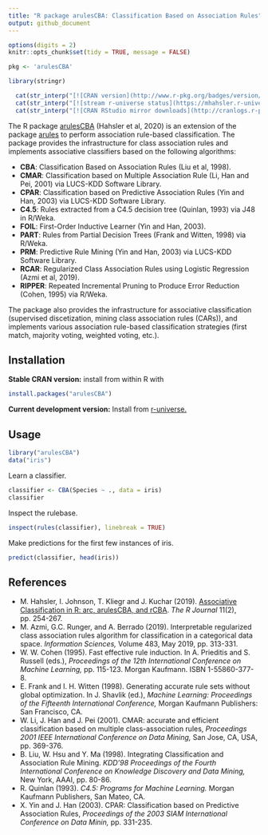 ```yaml
---
title: "R package arulesCBA: Classification Based on Association Rules"
output: github_document
---
```


```r
options(digits = 2)
knitr::opts_chunk$set(tidy = TRUE, message = FALSE)
```

```r
pkg <- 'arulesCBA'

library(stringr)

  cat(str_interp("[![CRAN version](http://www.r-pkg.org/badges/version/${pkg})](https://CRAN.R-project.org/package=${pkg})\n"))
  cat(str_interp("[![stream r-universe status](https://mhahsler.r-universe.dev/badges/${pkg})](https://mhahsler.r-universe.dev/ui#package:${pkg})\n"))
  cat(str_interp("[![CRAN RStudio mirror downloads](http://cranlogs.r-pkg.org/badges/grand-total/${pkg})](https://CRAN.R-project.org/package=${pkg})\n"))
```


The R package [arulesCBA](https://cran.r-project.org/package=arulesCBA) (Hahsler et al, 2020) 
is an extension of the package [arules](https://cran.r-project.org/package=arules) to perform
association rule-based classification. The package provides the infrastructure for class association rules and implements associative classifiers based on the following algorithms:

* __CBA__:    Classification Based on Association Rules (Liu et al, 1998).
* __CMAR__:   Classification based on Multiple Association Rule  (Li, Han and Pei, 2001) via LUCS-KDD Software Library.
* __CPAR__:   Classification based on Predictive Association Rules (Yin and Han, 2003) via LUCS-KDD Software Library.
* __C4.5__:   Rules extracted from a C4.5 decision tree (Quinlan, 1993) via J48 in R/Weka.
* __FOIL__:   First-Order Inductive Learner (Yin and Han, 2003).
* __PART__:   Rules from Partial Decision Trees (Frank and Witten, 1998) via R/Weka.
* __PRM__:    Predictive Rule Mining (Yin and Han, 2003) via LUCS-KDD Software Library.
* __RCAR__:   Regularized Class Association Rules using Logistic Regression (Azmi et al, 2019).
* __RIPPER__: Repeated Incremental Pruning to Produce Error Reduction (Cohen, 1995) via R/Weka.

The package also provides the infrastructure for associative classification (supervised discetization, mining class association rules (CARs)), and implements various association rule-based classification strategies
(first match, majority voting, weighted voting, etc.).

## Installation

__Stable CRAN version:__ install from within R with
```r
install.packages("arulesCBA")
```

__Current development version:__ Install from [r-universe.](https://mhahsler.r-universe.dev/ui#package:arulesCBA)

## Usage

```r
library("arulesCBA")
data("iris")
```

Learn a classifier.

```r
classifier <- CBA(Species ~ ., data = iris)
classifier
```

Inspect the rulebase.

```r
inspect(rules(classifier), linebreak = TRUE)
```
  
Make predictions for the first few instances of iris.

```r
predict(classifier, head(iris))
```

## References

* M. Hahsler, I. Johnson, T. Kliegr and J. Kuchar (2019). [Associative Classification in R: arc, arulesCBA, and rCBA](https://journal.r-project.org/archive/2019/RJ-2019-048/). _The R Journal_ 11(2), pp. 254-267.
* M. Azmi, G.C. Runger, and A. Berrado (2019). Interpretable regularized class association rules algorithm for classification in a categorical data space. _Information Sciences,_ Volume 483, May 2019, pp. 313-331.
* W. W. Cohen (1995). Fast effective rule induction. In A. Prieditis and S. Russell (eds.), _Proceedings of the 12th International Conference on Machine Learning,_ pp. 115-123. Morgan Kaufmann. ISBN 1-55860-377-8.
* E. Frank and I. H. Witten (1998). Generating accurate rule sets without global optimization. In J. Shavlik (ed.), _Machine Learning: Proceedings of the Fifteenth International Conference,_ Morgan Kaufmann Publishers: San Francisco, CA.
* W. Li, J. Han and J. Pei (2001). CMAR: accurate and efficient classification based on multiple class-association rules, _Proceedings 2001 IEEE International Conference on Data Mining,_ San Jose, CA, USA, pp. 369-376.
* B. Liu, W. Hsu and Y. Ma (1998). Integrating Classification and Association Rule Mining. _KDD'98 Proceedings of the Fourth International Conference on Knowledge Discovery and Data Mining,_ New York, AAAI, pp. 80-86.
* R. Quinlan (1993). _C4.5: Programs for Machine Learning._ Morgan Kaufmann Publishers, San Mateo, CA.
* X. Yin and J. Han (2003). CPAR: Classification based on Predictive Association Rules, _Proceedings of the 2003 SIAM International Conference on Data Minin,_ pp. 331-235.
